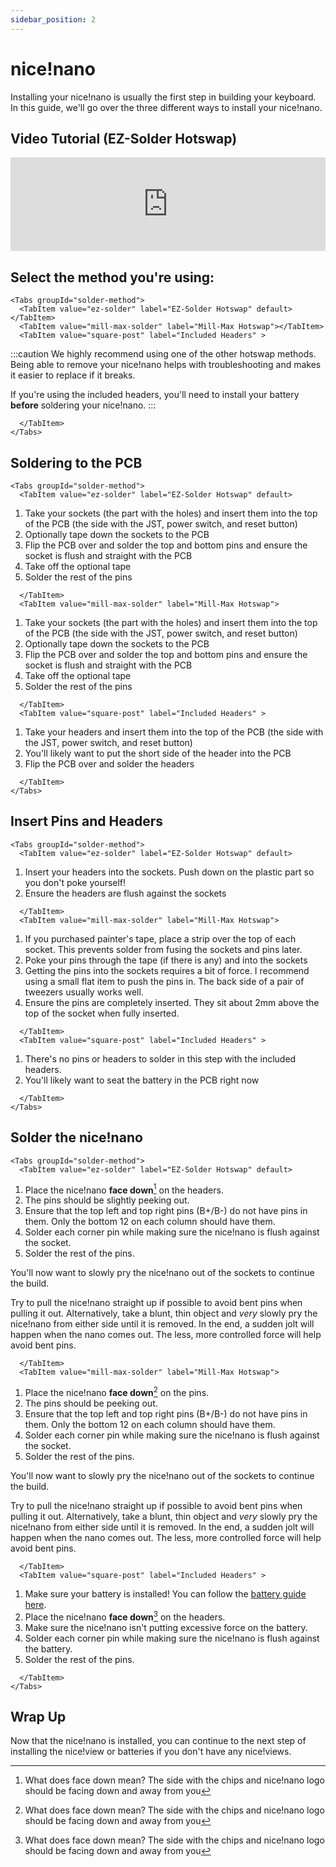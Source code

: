 ```yaml
---
sidebar_position: 2
---
```



# nice!nano

Installing your nice!nano is usually the first step in building your keyboard. In this guide, we'll go over the three different ways to install your nice!nano.

## Video Tutorial (EZ-Solder Hotswap)

<iframe style={{maxWidth: "640px", aspectRatio: "16/9"}} width="100%" height="auto" src="https://www.youtube.com/embed/-H9ObTrR53o" title="YouTube video player" frameborder="0" allow="accelerometer; autoplay; clipboard-write; encrypted-media; gyroscope; picture-in-picture; web-share" allowfullscreen></iframe>

## Select the method you're using:

```mdx-code-block
<Tabs groupId="solder-method">
  <TabItem value="ez-solder" label="EZ-Solder Hotswap" default></TabItem>
  <TabItem value="mill-max-solder" label="Mill-Max Hotswap"></TabItem>
  <TabItem value="square-post" label="Included Headers" >
```
:::caution
We highly recommend using one of the other hotswap methods. Being able to remove your nice!nano helps with troubleshooting and makes it easier to replace if it breaks. 

If you're using the included headers, you'll need to install your battery **before** soldering your nice!nano.
:::
```mdx-code-block
  </TabItem>
</Tabs>
```

## Soldering to the PCB

```mdx-code-block
<Tabs groupId="solder-method">
  <TabItem value="ez-solder" label="EZ-Solder Hotswap" default>
```
  1. Take your sockets (the part with the holes) and insert them into the top of the PCB (the side with the JST, power switch, and reset button)
  2. Optionally tape down the sockets to the PCB
  3. Flip the PCB over and solder the top and bottom pins and ensure the socket is flush and straight with the PCB
  4. Take off the optional tape
  5. Solder the rest of the pins
```mdx-code-block
  </TabItem>
  <TabItem value="mill-max-solder" label="Mill-Max Hotswap">
```
  1. Take your sockets (the part with the holes) and insert them into the top of the PCB (the side with the JST, power switch, and reset button)
  2. Optionally tape down the sockets to the PCB
  3. Flip the PCB over and solder the top and bottom pins and ensure the socket is flush and straight with the PCB
  4. Take off the optional tape
  5. Solder the rest of the pins
```mdx-code-block
  </TabItem>
  <TabItem value="square-post" label="Included Headers" >
```
  1. Take your headers and insert them into the top of the PCB (the side with the JST, power switch, and reset button)
  2. You'll likely want to put the short side of the header into the PCB
  4. Flip the PCB over and solder the headers
```mdx-code-block
  </TabItem>
</Tabs>
```

## Insert Pins and Headers

```mdx-code-block
<Tabs groupId="solder-method">
  <TabItem value="ez-solder" label="EZ-Solder Hotswap" default>
```
  1. Insert your headers into the sockets. Push down on the plastic part so you don't poke yourself!
  2. Ensure the headers are flush against the sockets
```mdx-code-block
  </TabItem>
  <TabItem value="mill-max-solder" label="Mill-Max Hotswap">
```
  1. If you purchased painter's tape, place a strip over the top of each socket. This prevents solder from fusing the sockets and pins later.
  2. Poke your pins through the tape (if there is any) and into the sockets
  3. Getting the pins into the sockets requires a bit of force. I recommend using a small flat item to push the pins in. The back side of a pair of tweezers usually works well.
  4. Ensure the pins are completely inserted. They sit about 2mm above the top of the socket when fully inserted.
```mdx-code-block
  </TabItem>
  <TabItem value="square-post" label="Included Headers" >
```
  1. There's no pins or headers to solder in this step with the included headers.
  2. You'll likely want to seat the battery in the PCB right now
```mdx-code-block
  </TabItem>
</Tabs>
```

## Solder the nice!nano

```mdx-code-block
<Tabs groupId="solder-method">
  <TabItem value="ez-solder" label="EZ-Solder Hotswap" default>
```
  1. Place the nice!nano **face down**[^1] on the headers.
  2. The pins should be slightly peeking out. 
  3. Ensure that the top left and top right pins (B+/B-) do not have pins in them. Only the bottom 12 on each column should have them.
  4. Solder each corner pin while making sure the nice!nano is flush against the socket.
  5. Solder the rest of the pins.
  
You'll now want to slowly pry the nice!nano out of the sockets to continue the build.

Try to pull the nice!nano straight up if possible to avoid bent pins when pulling it out. Alternatively, take a blunt, thin object and *very* slowly pry the nice!nano from either side until it is removed. In the end, a sudden jolt will happen when the nano comes out. The less, more controlled force will help avoid bent pins.
```mdx-code-block
  </TabItem>
  <TabItem value="mill-max-solder" label="Mill-Max Hotswap">
```
  1. Place the nice!nano **face down**[^1] on the pins.
  2. The pins should be peeking out. 
  3. Ensure that the top left and top right pins (B+/B-) do not have pins in them. Only the bottom 12 on each column should have them.
  4. Solder each corner pin while making sure the nice!nano is flush against the socket.
  5. Solder the rest of the pins.
  
You'll now want to slowly pry the nice!nano out of the sockets to continue the build.

Try to pull the nice!nano straight up if possible to avoid bent pins when pulling it out. Alternatively, take a blunt, thin object and *very* slowly pry the nice!nano from either side until it is removed. In the end, a sudden jolt will happen when the nano comes out. The less, more controlled force will help avoid bent pins.
```mdx-code-block
  </TabItem>
  <TabItem value="square-post" label="Included Headers" >
```
  1. Make sure your battery is installed! You can follow the [battery guide here](./batteries).
  2. Place the nice!nano **face down**[^1] on the headers.
  3. Make sure the nice!nano isn't putting excessive force on the battery.
  4. Solder each corner pin while making sure the nice!nano is flush against the battery.
  5. Solder the rest of the pins.
```mdx-code-block
  </TabItem>
</Tabs>
```

## Wrap Up

Now that the nice!nano is installed, you can continue to the next step of installing the nice!view or batteries if you don't have any nice!views.

[^1]: What does face down mean? The side with the chips and nice!nano logo should be facing down and away from you

